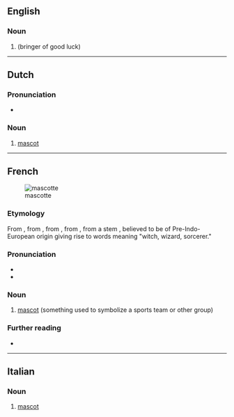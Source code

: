 ==English==

===Noun===
{{en-noun}}

# {{archaic form of|en|mascot}} (bringer of good luck)

----

==Dutch==

===Pronunciation===
* {{audio|nl|Nl-mascotte.ogg|Audio}}

===Noun===
{{nl-noun|f|g2=m|-s|mascotje|dim2=mascottetje}}

# [[mascot]]

----

==French==
{{wikipedia|lang=fr}}
[[Image:Tux.svg|thumb|mascotte]]

===Etymology===
From {{etyl|prv|fr}} {{m|oc|mascoto}}, from {{m|oc|masco||witch}}, from {{etyl|pro|fr}} {{m|la|masca}}, from {{etyl|ML.|fr}} {{m|la|masca}}, from a stem {{m|und|*maska}}, {{m|und|*mask-||black}} believed to be of Pre-Indo-European origin giving rise to words meaning "witch, wizard, sorcerer."

===Pronunciation===
* {{IPA|fr|/mas.kɔt/}}
* {{audio|fr|LL-Q150 (fra)-DSwissK-mascotte.wav|Audio}}

===Noun===
{{fr-noun|f}}

# [[mascot]] (something used to symbolize a sports team or other group)

===Further reading===
* {{R:TLFi}}

----

==Italian==

===Noun===
{{head|it|noun|g=f|invariable}}

# [[mascot]]